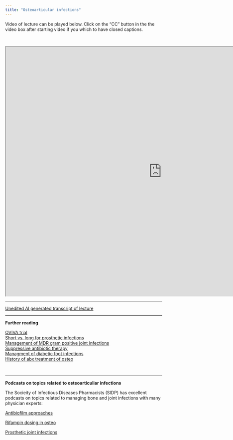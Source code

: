 ```yaml
---
title: "Osteoarticular infections"
---
```


Video of lecture can be played below. Click on the "CC" button in the the video box after starting video if you which to have closed captions.

<br>

<iframe src="https://drive.google.com/file/d/19YXvnctqIwKcTjuHaeWQ4Ch3qzF3_N3y/preview" width="1000" height="800" allow="autoplay">

</iframe>

------------------------------------------------------------------------

[Unedited AI generated transcript of lecture](osteoarticular.txt)

------------------------------------------------------------------------

**Further reading**

[OVIVA trial](OVIVI_trial.pdf) <br>
[Short vs. long for prosthetic infections](short_long_prosth.pdf) <br>
[Management of MDR gram positive joint infections](Valour.pdf) <br>
[Suppressive antibiotic therapy](suppressive.pdf) <br>
[Managment of diabetic foot infections](diabeticfoot.pdf) <br>
[History of abx treatment of osteo](osteohistory.pdf) <br>


<br>

------------------------------------------------------------------------

**Podcasts on topics related to osteoarticuliar infections**

The Socieity of Infectious Diseases Pharmacists (SIDP) has excellent podcasts on topics related to managing bone and joint infections with many physician experts:
<br>

[Antibiofilm approaches](https://breakpoints-sidp.org/110-a-bone-to-pick-biofilm-busters-for-prosthetic-joint-infections/)

[Rifampin dosing in osteo](https://breakpoints-sidp.org/dosing-consult-rifampin-part-2/)

[Prosthetic joint infections](https://breakpoints-sidp.org/67-nixing-the-nidus-managing-retained-sources-in-prosthetic-joint-infections/)


<br>
